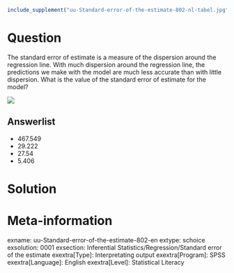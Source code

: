 ```r
include_supplement("uu-Standard-error-of-the-estimate-802-nl-tabel.jpg", recursive = TRUE)
```

Question
========
  
The standard error of estimate is a measure of the dispersion around the regression line. With much dispersion around the regression line, the predictions we make with the model are much less accurate than with little dispersion. What is the value of the standard error of estimate for the model?

![](uu-Standard-error-of-the-estimate-802-nl-tabel.jpg)
  
Answerlist
----------
* 467.549
* 29.222
* 27.54
* 5.406


Solution
========

Meta-information
================
exname: uu-Standard-error-of-the-estimate-802-en
extype: schoice
exsolution: 0001
exsection: Inferential Statistics/Regression/Standard error of the estimate
exextra[Type]: Interpretating output
exextra[Program]: SPSS
exextra[Language]: English
exextra[Level]: Statistical Literacy
